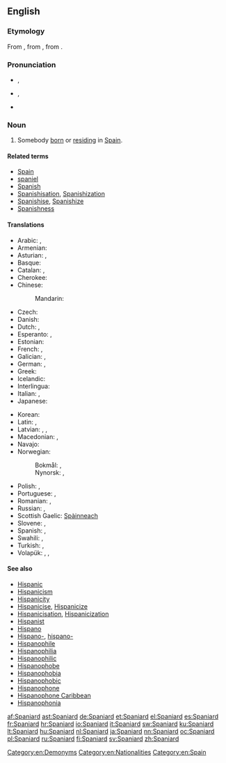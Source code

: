 ==English==

===Etymology===
From {{etyl|enm}} {{term|Spaignarde|lang=enm}}, from {{etyl|fro}} {{term|Espaignard|lang=fro}}, from {{term|Espaigne|lang=fro}}.

===Pronunciation===
* {{a|UK}} {{IPA|[ˈspæn.jəd]}}, {{X-SAMPA|["sp{n.j@d]}}
* {{a|US|CA}} {{IPA|[ˈspæn.jɚd]}}, {{X-SAMPA|["sp{n.j@`d]}}
* {{audio|en-us-Spaniard.ogg|Audio (US)}}

===Noun===
{{en-noun}}

# Somebody [[born]] or [[reside|residing]] in [[Spain]].

====Related terms====
* [[Spain]]
* [[spaniel]]
* [[Spanish]]
* [[Spanishisation]], [[Spanishization]]
* [[Spanishise]], [[Spanishize]]
* [[Spanishness]]

====Translations====
{{trans-top|somebody from Spain}}
* Arabic: {{t-|ar|إسباني|m|tr='isbaaniy|sc=Arab}}, {{t+|ar|إسبانية|f|tr='isbaníyya|sc=Arab}}
* Armenian: {{t+|hy|իսպանացի|tr=ispanacʿi|sc=Armn}}
* Asturian: {{t+|ast|español|m}}, {{t+|ast|española|f}}
* Basque: {{t+|eu|espainiar}}
* Catalan: {{t+|ca|espanyol|m}}, {{t-|ca|espanyola|f}}
* Cherokee: {{t-|chr|ᎠᏍᏆᏂ|tr=Asquani|sc=Cher}}
* Chinese:
*: Mandarin: {{t-|cmn|西班牙人|tr=Xībānyárén|sc=Hani}}
* Czech: {{t+|cs|Španěl|m}}
* Danish: {{t+|da|spanier}}
* Dutch: {{t+|nl|Spanjaard|m}}, {{t+|nl|Spaanse|f}}
* Esperanto: {{t-|eo|hispano}}, {{t-|eo|hispanino}}
* Estonian: {{t-|et|hispaanlane}}
* French: {{t+|fr|Espagnol|m}}, {{t+|fr|Espagnole|f}}
* Galician: {{t+|gl|español|m}}, {{t-|gl|española|f}}
* German: {{t+|de|Spanier|m}}, {{t+|de|Spanierin|f}}
* Greek: {{t+|el|Ισπανός|m}}
* Icelandic: {{t-|is|Spánverji|m}}
* Interlingua: {{t+|ia|espaniol}}
* Italian: {{t+|it|spagnolo|m}}, {{t+|it|spagnola|f}}
* Japanese: {{t-|ja|スペイン人|tr=Supein-jin|sc=Jpan}}
{{trans-mid}}
* Korean: {{t-|ko|스페인 사람|tr=Seupein saram|sc=Kore}}
* Latin: {{t-|la|Hispanus|alt=Hispānus|m}}, {{t-|la|Hispana|alt=Hispāna|f}}
* Latvian: {{t-|lv|spānis|m}}, {{t-|lv|spānietis|m}}, {{t-|lv|spāniete|f}}
* Macedonian: {{t-|mk|Шпанец|m|tr=Špánec}},  {{t-|mk|Шпанка|f|tr=Špánka}}
* Navajo: {{tø|nv|Dibé diníí dinéʼiʼ}}
* Norwegian:
*: Bokmål: {{t+|nb|spanjol|m}},  {{t-|nb|spanier|m}}
*: Nynorsk: {{t+|nn|spanjol|m}},  {{t+|nn|spaniar|m}}
* Polish: {{t+|pl|Hiszpan|m}}, {{t+|pl|Hiszpanka|f}}
* Portuguese: {{t+|pt|espanhol|m}}, {{t+|pt|espanhola|f}}
* Romanian: {{t+|ro|spaniol|m}}, {{t+|ro|spaniolă|f}}
* Russian: {{t+|ru|испанец|m|tr=ispánec|sc=Cyrl}}, {{t+|ru|испанка|f|tr=ispánka|sc=Cyrl}}
* Scottish Gaelic: [[Spàinneach]] {{m}}
* Slovene: {{t+|sl|Španec|m|alt=Špánec}}, {{t-|sl|Španka|f|alt=Špánka}}
* Spanish: {{t+|es|español|m}}, {{t-|es|española|f}}
* Swahili: {{t+|sw|Mhispania}}, {{t-|sw|Mspanya}}
* Turkish: {{t+|tr|İspanyol}}, {{t-|tr|İspanyalı}}
* Volapük: {{t+|vo|Spanyänan}}, {{t-|vo|hi-Spanyänan}}, {{t-|vo|ji-Spanyänan}}
{{trans-bottom}}

====See also====
* [[Hispanic]]
* [[Hispanicism]]
* [[Hispanicity]]
* [[Hispanicise]], [[Hispanicize]]
* [[Hispanicisation]], [[Hispanicization]]
* [[Hispanist]]
* [[Hispano]]
* [[Hispano-]], [[hispano-]]
* [[Hispanophile]]
* [[Hispanophilia]]
* [[Hispanophilic]]
* [[Hispanophobe]]
* [[Hispanophobia]]
* [[Hispanophobic]]
* [[Hispanophone]]
* [[Hispanophone Caribbean]]
* [[Hispanophonia]]

[[Category:en:Demonyms]]
[[Category:en:Nationalities]]
[[Category:en:Spain]]

[[af:Spaniard]]
[[ast:Spaniard]]
[[de:Spaniard]]
[[et:Spaniard]]
[[el:Spaniard]]
[[es:Spaniard]]
[[fr:Spaniard]]
[[hr:Spaniard]]
[[io:Spaniard]]
[[it:Spaniard]]
[[sw:Spaniard]]
[[ku:Spaniard]]
[[lt:Spaniard]]
[[hu:Spaniard]]
[[nl:Spaniard]]
[[ja:Spaniard]]
[[nn:Spaniard]]
[[oc:Spaniard]]
[[pl:Spaniard]]
[[ru:Spaniard]]
[[fi:Spaniard]]
[[sv:Spaniard]]
[[zh:Spaniard]]